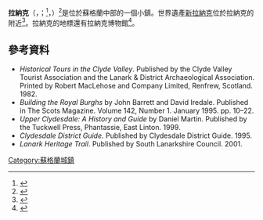 {{infobox UK place
 | country                          = [[蘇格蘭|蘇格蘭]]
 | official_name                    = Lanark
 | gaelic_name                      = Lannraig
 | scots_name                       = Lanrik
 | static_image_name                = High Street, Lanark (2006).jpg
 | static_image_caption             = ''Lanark High Street, August 2006''

|static_image_2_name = Coat of Arms of Lanark.png
|static_image_2_caption = Coat of Arms of the Royal Burgh of Lanark
|static_image_2_width = 130px
 | population                       = 8,253
 | population_ref                   = <ref name="2011 Census">{{cite web|url= http://www.scotlandscensus.gov.uk/ods-web/area.html|title= Area Profiles|website= Scotland's Census 2011|publisher= National Records of Scotland|accessdate= 3 August 2014|archive-date= 2018-08-20|archive-url= https://web.archive.org/web/20180820140720/http://www.scotlandscensus.gov.uk/ods-web/area.html|dead-url= yes}}</ref>
 | os_grid_reference                = NS8843
 | latitude                         = 55.674903
 | longitude                        = -3.777019
 | unitary_scotland                 = [[南拉纳克郡|南拉纳克郡]]
 | lieutenancy_scotland             = [[拉纳克郡|拉纳克郡]]
 | constituency_westminster         = [[拉纳克和东哈密尔顿_(英国国会选区)|拉纳克和东哈密尔顿]]
 | constituency_scottish_parliament = {{le|克莱兹代尔 (苏格兰议会选区)|Clydesdale (Scottish Parliament constituency)|克莱兹代尔}}
 | post_town                        = LANARK
 | postcode_district                = ML11
 | postcode_area                    = ML
 | dial_code                        = 01555
 | edinburgh_distance               = {{convert|29+1/2|mi}}
 | london_distance                  = {{convert|325|mi}}
 }}
'''拉納克'''（{{lang-en|Lanark}}，{{IPAc-en|ˈ|l|æ|n|ər|k}}；{{lang-gd|Lannraig}}<ref>{{Cite web |url=http://www.gaelicplacenames.org/databasedetails.php?id=528 |title=Ainmean-Àite na h-Alba ~ Gaelic Place-Names of Scotland |access-date=2016-03-06 |archive-url=https://web.archive.org/web/20160304063723/http://www.gaelicplacenames.org/databasedetails.php?id=528 |archive-date=2016-03-04 |dead-url=yes }}</ref>，{{lang-sco|Lanrik}}）<ref>{{Cite web |url=http://www.scotslanguage.com/books/view/1/823/Names%20in%20Scots%20-%20Places%20in%20Scotland |title=Scots Language Centre: Scottish Place Names in Scots |accessdate=2016-03-06 |archive-date=2020-03-19 |archive-url=https://web.archive.org/web/20200319215057/http://www.scotslanguage.com/books/view/1/823/Names%20in%20Scots%20-%20Places%20in%20Scotland |dead-url=no }}</ref>是位於蘇格蘭中部的一個小鎮。世界遺產[[新拉納克|新拉納克]]位於拉納克的附近<ref>{{Cite web |url=http://www.newlanark.org/ |title=New Lanark website, accessed 11th September, 2014 |access-date=2016-03-06 |archive-date=2021-03-23 |archive-url=https://web.archive.org/web/20210323063237/https://www.newlanark.org/ |dead-url=no }}</ref>。拉納克的地標還有拉納克博物館<ref>{{Cite web |url=http://lanarkmuseum.org/ |title=Lanark Museum website, accessed 12th September, 2014 |access-date=2016-03-06 |archive-date=2021-02-02 |archive-url=https://web.archive.org/web/20210202100528/http://lanarkmuseum.org/ |dead-url=no }}</ref>。

== 參考資料 ==
{{Reflist}}
* ''Historical Tours in the Clyde Valley''. Published by the Clyde Valley Tourist Association and the Lanark & District Archaeological Association. Printed by Robert MacLehose and Company Limited, Renfrew, Scotland. 1982.
* ''Building the Royal Burghs'' by John Barrett and David Iredale. Published in The Scots Magazine. Volume 142, Number 1. January 1995. pp. 10–22.
* ''Upper Clydesdale: A History and Guide'' by Daniel Martin. Published by the Tuckwell Press, Phantassie, East Linton. 1999.
* ''Clydesdale District Guide''. Published by Clydesdale District Guide. 1995.
* ''Lanark Heritage Trail''. Published by South Lanarkshire Council. 2001.

{{commons-inline|Lanark}}

[[Category:蘇格蘭城鎮|Category:蘇格蘭城鎮]]